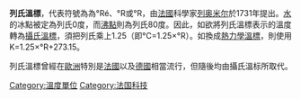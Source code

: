 {{Expand language}}
{{NoteTA
|G1=物理學
|G2=Unit
}}
{{unreferenced|time=2012-10-19}}
'''列氏溫標'''，代表符號為為°Ré、°R或°R，由[[法國|法國]]科學家[[勒内-安托万·费尔绍·德·列奥米尔|列奥米尔]]於1731年提出。[[水|水]]的冰點被定為列氏0度，而[[沸點|沸點]]則為列氏80度。因此，如欲將列氏溫標表示的溫度轉為[[攝氏溫標|攝氏溫標]]，須把列氏乘上1.25（即°C=1.25×°R）。如換成[[熱力學溫標|熱力學溫標]]，則使用 K=1.25×°R+273.15。

列氏溫標曾經在[[歐洲|歐洲]]特別是[[法國|法國]]以及[[德國|德國]]相當流行，但隨後均由攝氏溫标所取代。

{{Timeline Temperature Conversion}}
{{溫標}}
{{以人名命名的非国际单位制单位}}

[[Category:溫度單位|Category:溫度單位]]
[[Category:法国科技|Category:法国科技]]